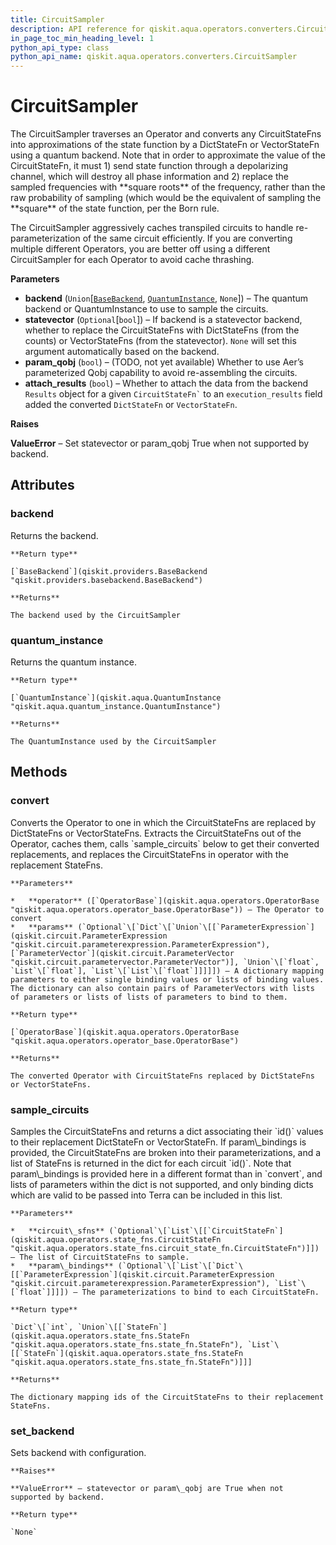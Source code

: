 ```yaml
---
title: CircuitSampler
description: API reference for qiskit.aqua.operators.converters.CircuitSampler
in_page_toc_min_heading_level: 1
python_api_type: class
python_api_name: qiskit.aqua.operators.converters.CircuitSampler
---
```


# CircuitSampler

<Class id="qiskit.aqua.operators.converters.CircuitSampler" github="https://github.com/qiskit-community/qiskit-aqua/tree/stable/0.7/qiskit/aqua/operators/converters/circuit_sampler.py" signature="CircuitSampler(backend=None, statevector=None, param_qobj=False, attach_results=False)">
  The CircuitSampler traverses an Operator and converts any CircuitStateFns into approximations of the state function by a DictStateFn or VectorStateFn using a quantum backend. Note that in order to approximate the value of the CircuitStateFn, it must 1) send state function through a depolarizing channel, which will destroy all phase information and 2) replace the sampled frequencies with **square roots** of the frequency, rather than the raw probability of sampling (which would be the equivalent of sampling the **square** of the state function, per the Born rule.

  The CircuitSampler aggressively caches transpiled circuits to handle re-parameterization of the same circuit efficiently. If you are converting multiple different Operators, you are better off using a different CircuitSampler for each Operator to avoid cache thrashing.

  **Parameters**

  *   **backend** (`Union`\[[`BaseBackend`](qiskit.providers.BaseBackend "qiskit.providers.basebackend.BaseBackend"), [`QuantumInstance`](qiskit.aqua.QuantumInstance "qiskit.aqua.quantum_instance.QuantumInstance"), `None`]) – The quantum backend or QuantumInstance to use to sample the circuits.
  *   **statevector** (`Optional`\[`bool`]) – If backend is a statevector backend, whether to replace the CircuitStateFns with DictStateFns (from the counts) or VectorStateFns (from the statevector). `None` will set this argument automatically based on the backend.
  *   **param\_qobj** (`bool`) – (TODO, not yet available) Whether to use Aer’s parameterized Qobj capability to avoid re-assembling the circuits.
  *   **attach\_results** (`bool`) – Whether to attach the data from the backend `Results` object for a given `` CircuitStateFn` `` to an `execution_results` field added the converted `DictStateFn` or `VectorStateFn`.

  **Raises**

  **ValueError** – Set statevector or param\_qobj True when not supported by backend.

  ## Attributes

  ### backend

  <Attribute id="qiskit.aqua.operators.converters.CircuitSampler.backend" signature="qiskit.providers.basebackend.BaseBackend">
    Returns the backend.

    **Return type**

    [`BaseBackend`](qiskit.providers.BaseBackend "qiskit.providers.basebackend.BaseBackend")

    **Returns**

    The backend used by the CircuitSampler
  </Attribute>

  ### quantum\_instance

  <Attribute id="qiskit.aqua.operators.converters.CircuitSampler.quantum_instance" signature="qiskit.aqua.quantum_instance.QuantumInstance">
    Returns the quantum instance.

    **Return type**

    [`QuantumInstance`](qiskit.aqua.QuantumInstance "qiskit.aqua.quantum_instance.QuantumInstance")

    **Returns**

    The QuantumInstance used by the CircuitSampler
  </Attribute>

  ## Methods

  ### convert

  <Function id="qiskit.aqua.operators.converters.CircuitSampler.convert" signature="CircuitSampler.convert(operator, params=None)">
    Converts the Operator to one in which the CircuitStateFns are replaced by DictStateFns or VectorStateFns. Extracts the CircuitStateFns out of the Operator, caches them, calls `sample_circuits` below to get their converted replacements, and replaces the CircuitStateFns in operator with the replacement StateFns.

    **Parameters**

    *   **operator** ([`OperatorBase`](qiskit.aqua.operators.OperatorBase "qiskit.aqua.operators.operator_base.OperatorBase")) – The Operator to convert
    *   **params** (`Optional`\[`Dict`\[`Union`\[[`ParameterExpression`](qiskit.circuit.ParameterExpression "qiskit.circuit.parameterexpression.ParameterExpression"), [`ParameterVector`](qiskit.circuit.ParameterVector "qiskit.circuit.parametervector.ParameterVector")], `Union`\[`float`, `List`\[`float`], `List`\[`List`\[`float`]]]]]) – A dictionary mapping parameters to either single binding values or lists of binding values. The dictionary can also contain pairs of ParameterVectors with lists of parameters or lists of lists of parameters to bind to them.

    **Return type**

    [`OperatorBase`](qiskit.aqua.operators.OperatorBase "qiskit.aqua.operators.operator_base.OperatorBase")

    **Returns**

    The converted Operator with CircuitStateFns replaced by DictStateFns or VectorStateFns.
  </Function>

  ### sample\_circuits

  <Function id="qiskit.aqua.operators.converters.CircuitSampler.sample_circuits" signature="CircuitSampler.sample_circuits(circuit_sfns=None, param_bindings=None)">
    Samples the CircuitStateFns and returns a dict associating their `id()` values to their replacement DictStateFn or VectorStateFn. If param\_bindings is provided, the CircuitStateFns are broken into their parameterizations, and a list of StateFns is returned in the dict for each circuit `id()`. Note that param\_bindings is provided here in a different format than in `convert`, and lists of parameters within the dict is not supported, and only binding dicts which are valid to be passed into Terra can be included in this list.

    **Parameters**

    *   **circuit\_sfns** (`Optional`\[`List`\[[`CircuitStateFn`](qiskit.aqua.operators.state_fns.CircuitStateFn "qiskit.aqua.operators.state_fns.circuit_state_fn.CircuitStateFn")]]) – The list of CircuitStateFns to sample.
    *   **param\_bindings** (`Optional`\[`List`\[`Dict`\[[`ParameterExpression`](qiskit.circuit.ParameterExpression "qiskit.circuit.parameterexpression.ParameterExpression"), `List`\[`float`]]]]) – The parameterizations to bind to each CircuitStateFn.

    **Return type**

    `Dict`\[`int`, `Union`\[[`StateFn`](qiskit.aqua.operators.state_fns.StateFn "qiskit.aqua.operators.state_fns.state_fn.StateFn"), `List`\[[`StateFn`](qiskit.aqua.operators.state_fns.StateFn "qiskit.aqua.operators.state_fns.state_fn.StateFn")]]]

    **Returns**

    The dictionary mapping ids of the CircuitStateFns to their replacement StateFns.
  </Function>

  ### set\_backend

  <Function id="qiskit.aqua.operators.converters.CircuitSampler.set_backend" signature="CircuitSampler.set_backend(backend, **kwargs)">
    Sets backend with configuration.

    **Raises**

    **ValueError** – statevector or param\_qobj are True when not supported by backend.

    **Return type**

    `None`
  </Function>
</Class>

